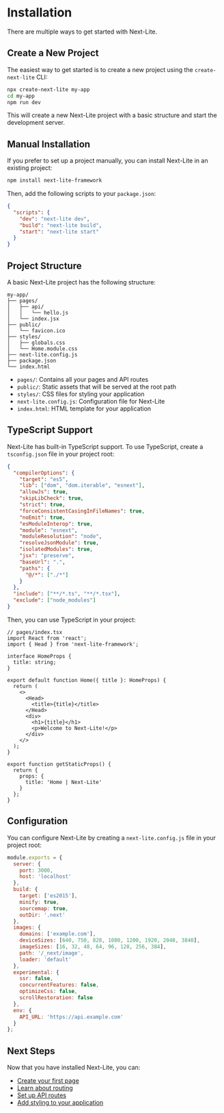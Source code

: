# Installation

There are multiple ways to get started with Next-Lite.

## Create a New Project

The easiest way to get started is to create a new project using the `create-next-lite` CLI:

```bash
npx create-next-lite my-app
cd my-app
npm run dev
```

This will create a new Next-Lite project with a basic structure and start the development server.

## Manual Installation

If you prefer to set up a project manually, you can install Next-Lite in an existing project:

```bash
npm install next-lite-framework
```

Then, add the following scripts to your `package.json`:

```json
{
  "scripts": {
    "dev": "next-lite dev",
    "build": "next-lite build",
    "start": "next-lite start"
  }
}
```

## Project Structure

A basic Next-Lite project has the following structure:

```
my-app/
├── pages/
│   ├── api/
│   │   └── hello.js
│   └── index.jsx
├── public/
│   └── favicon.ico
├── styles/
│   ├── globals.css
│   └── Home.module.css
├── next-lite.config.js
├── package.json
└── index.html
```

- `pages/`: Contains all your pages and API routes
- `public/`: Static assets that will be served at the root path
- `styles/`: CSS files for styling your application
- `next-lite.config.js`: Configuration file for Next-Lite
- `index.html`: HTML template for your application

## TypeScript Support

Next-Lite has built-in TypeScript support. To use TypeScript, create a `tsconfig.json` file in your project root:

```json
{
  "compilerOptions": {
    "target": "es5",
    "lib": ["dom", "dom.iterable", "esnext"],
    "allowJs": true,
    "skipLibCheck": true,
    "strict": true,
    "forceConsistentCasingInFileNames": true,
    "noEmit": true,
    "esModuleInterop": true,
    "module": "esnext",
    "moduleResolution": "node",
    "resolveJsonModule": true,
    "isolatedModules": true,
    "jsx": "preserve",
    "baseUrl": ".",
    "paths": {
      "@/*": ["./*"]
    }
  },
  "include": ["**/*.ts", "**/*.tsx"],
  "exclude": ["node_modules"]
}
```

Then, you can use TypeScript in your project:

```tsx
// pages/index.tsx
import React from 'react';
import { Head } from 'next-lite-framework';

interface HomeProps {
  title: string;
}

export default function Home({ title }: HomeProps) {
  return (
    <>
      <Head>
        <title>{title}</title>
      </Head>
      <div>
        <h1>{title}</h1>
        <p>Welcome to Next-Lite!</p>
      </div>
    </>
  );
}

export function getStaticProps() {
  return {
    props: {
      title: 'Home | Next-Lite'
    }
  };
}
```

## Configuration

You can configure Next-Lite by creating a `next-lite.config.js` file in your project root:

```js
module.exports = {
  server: {
    port: 3000,
    host: 'localhost'
  },
  build: {
    target: ['es2015'],
    minify: true,
    sourcemap: true,
    outDir: '.next'
  },
  images: {
    domains: ['example.com'],
    deviceSizes: [640, 750, 828, 1080, 1200, 1920, 2048, 3840],
    imageSizes: [16, 32, 48, 64, 96, 128, 256, 384],
    path: '/_next/image',
    loader: 'default'
  },
  experimental: {
    ssr: false,
    concurrentFeatures: false,
    optimizeCss: false,
    scrollRestoration: false
  },
  env: {
    API_URL: 'https://api.example.com'
  }
};
```

## Next Steps

Now that you have installed Next-Lite, you can:

- [Create your first page](/docs/getting-started/first-page)
- [Learn about routing](/docs/routing)
- [Set up API routes](/docs/api-routes)
- [Add styling to your application](/docs/styling)
